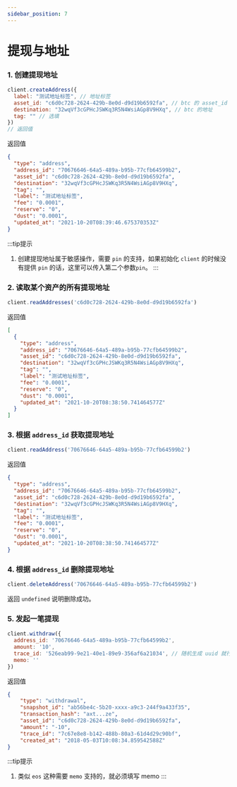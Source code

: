 ```yaml
---
sidebar_position: 7
---
```


# 提现与地址


### 1. 创建提现地址
```js
client.createAddress({
  label: "测试地址标签", // 地址标签
  asset_id: "c6d0c728-2624-429b-8e0d-d9d19b6592fa", // btc 的 asset_id
  destination: "32wqVf3cGPHcJSWKq3R5N4WsiAGp8V9HXq", // btc 的地址
  tag: "" // 选填
})
// 返回值

```

返回值
```json
{
  "type": "address",
  "address_id": "70676646-64a5-489a-b95b-77cfb64599b2",
  "asset_id": "c6d0c728-2624-429b-8e0d-d9d19b6592fa",
  "destination": "32wqVf3cGPHcJSWKq3R5N4WsiAGp8V9HXq",
  "tag": "",
  "label": "测试地址标签",
  "fee": "0.0001",
  "reserve": "0",
  "dust": "0.0001",
  "updated_at": "2021-10-20T08:39:46.675370353Z"
}
```

:::tip提示
1. 创建提现地址属于敏感操作，需要 `pin` 的支持，如果初始化 `client` 的时候没有提供 `pin` 的话，这里可以传入第二个参数`pin`。
:::


### 2. 读取某个资产的所有提现地址
```js
client.readAddresses('c6d0c728-2624-429b-8e0d-d9d19b6592fa')
```
返回值
```json
[
  {
    "type": "address",
    "address_id": "70676646-64a5-489a-b95b-77cfb64599b2",
    "asset_id": "c6d0c728-2624-429b-8e0d-d9d19b6592fa",
    "destination": "32wqVf3cGPHcJSWKq3R5N4WsiAGp8V9HXq",
    "tag": "",
    "label": "测试地址标签",
    "fee": "0.0001",
    "reserve": "0",
    "dust": "0.0001",
    "updated_at": "2021-10-20T08:38:50.741464577Z"
  }
]
```

### 3. 根据 `address_id` 获取提现地址
```js
client.readAddress('70676646-64a5-489a-b95b-77cfb64599b2')
```
返回值
```json
{
  "type": "address",
  "address_id": "70676646-64a5-489a-b95b-77cfb64599b2",
  "asset_id": "c6d0c728-2624-429b-8e0d-d9d19b6592fa",
  "destination": "32wqVf3cGPHcJSWKq3R5N4WsiAGp8V9HXq",
  "tag": "",
  "label": "测试地址标签",
  "fee": "0.0001",
  "reserve": "0",
  "dust": "0.0001",
  "updated_at": "2021-10-20T08:38:50.741464577Z"
}
```

### 4. 根据 `address_id` 删除提现地址
```js
client.deleteAddress('70676646-64a5-489a-b95b-77cfb64599b2')
```
返回 `undefined` 说明删除成功。


### 5. 发起一笔提现
```js
client.withdraw({
  address_id: '70676646-64a5-489a-b95b-77cfb64599b2',
  amount: '10',
  trace_id: '526eab99-9e21-40e1-89e9-356af6a21034', // 随机生成 uuid 就行
  memo: ''
})
```
返回值
```json
{
    "type": "withdrawal",
    "snapshot_id": "ab56be4c-5b20-xxxx-a9c3-244f9a433f35",
    "transaction_hash": "axt...ze",
    "asset_id": "c6d0c728-2624-429b-8e0d-d9d19b6592fa",
    "amount": "-10",
    "trace_id": "7c67e8e8-b142-488b-80a3-61d4d29c90bf",
    "created_at": "2018-05-03T10:08:34.859542588Z"
}
```


:::tip提示
1. 类似 `eos` 这种需要 `memo` 支持的，就必须填写 memo
:::